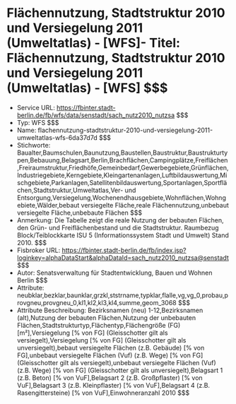 # Flächennutzung, Stadtstruktur 2010 und Versiegelung 2011 (Umweltatlas) - [WFS]- Titel: Flächennutzung, Stadtstruktur 2010 und Versiegelung 2011 (Umweltatlas) - [WFS] $$$
- Service URL: https://fbinter.stadt-berlin.de/fb/wfs/data/senstadt/sach_nutz2010_nutzsa $$$
- Typ: WFS $$$
- Name: flachennutzung-stadtstruktur-2010-und-versiegelung-2011-umweltatlas-wfs-6da37d7d $$$
- Stichworte: Baualter,Baumschulen,Baunutzung,Baustellen,Baustruktur,Baustrukturtypen,Bebauung,Belagsart,Berlin,Brachflächen,Campingplätze,Freiflächen,Freiraumstruktur,Friedhöfe,Gemeinbedarf,Gewerbegebiete,Grünflächen,Industriegebiete,Kerngebiete,Kleingartenanlagen,Luftbildauswertung,Mischgebiete,Parkanlagen,Satellitenbildauswertung,Sportanlagen,Sportflächen,Stadtstruktur,Umweltatlas,Ver- und Entsorgung,Versiegelung,Wochenendhausgebiete,Wohnflächen,Wohngebiete,Wälder,bebaut versiegelte Fläche,reale Flächennutzung,unbebaut versiegelte Fläche,unbebaute Flächen $$$
- Anmerkung: Die Tabelle zeigt die reale Nutzung der bebauten Flächen, den Grün- und Freiflächenbestand und die Stadtstruktur.
Raumbezug Block/Teiblockkarte ISU 5 (Informationssystem Stadt und Umwelt) Stand 2010. $$$
- Fisbroker URL: https://fbinter.stadt-berlin.de/fb/index.jsp?loginkey=alphaDataStart&alphaDataId=sach_nutz2010_nutzsa@senstadt $$$
- Autor: Senatsverwaltung für Stadtentwicklung, Bauen und Wohnen Berlin $$$
- Attribute: neubklar,bezklar,baunklar,grzkl,ststrname,typklar,flalle,vg,vg_0,probau,provgneu,provgneu_0,kl1,kl2,kl3,kl4,summe,geom_3068 $$$
- Attribute Beschreibung: Bezirksnamen (neu) 1-12,Bezirksnamen (alt),Nutzung der bebauten Flächen,Nutzung der unbebauten Flächen,Stadtstrukturtyp,Flächentyp,Flächengröße (FG) [m²],Versiegelung [% von FG] (Gleisschotter gilt als versiegelt),Versiegelung [% von FG] (Gleisschotter gilt als unversiegelt),bebaut versiegelte Flächen (z.B. Gebäude) [% von FG],unbebaut versiegelte Flächen (Vuf) (z.B. Wege) [% von FG] (Gleisschotter gilt als versiegelt),unbebaut versiegelte Flächen (Vuf) (z.B. Wege) [% von FG] (Gleisschotter gilt als unversiegelt),Belagsart 1 (z.B. Beton) [% von VuF],Belagsart 2 (z.B. Großpflaster) [% von VuF],Belagsart 3 (z.B. Kleinpflaster) [% von VuF],Belagsart 4 (z.B. Rasengittersteine) [% von VuF],Einwohneranzahl 2010 $$$
